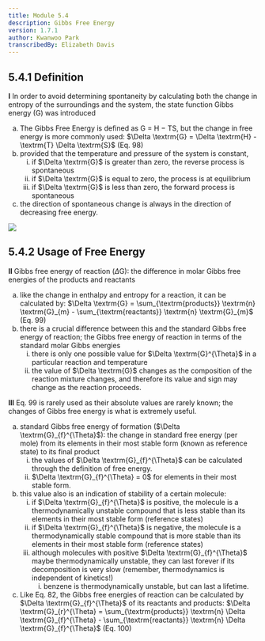 ```yaml
---
title: Module 5.4
description: Gibbs Free Energy
version: 1.7.1
author: Kwanwoo Park
transcribedBy: Elizabeth Davis
---
```


## 5.4.1 Definition

**I** In order to avoid determining spontaneity by calculating both the change in entropy of the
surroundings and the system, the state function Gibbs energy (G) was introduced

<ol type="a">
  <li>
    The Gibbs Free Energy is defined as G = H − TS, but the change in free
    energy is more commonly used: $\Delta \textrm{G} = \Delta \textrm{H} -
    \textrm{T} \Delta \textrm{S}$ (Eq. 98)
  </li>
  <li>
    provided that the temperature and pressure of the system is constant,
    <ol type="i">
      <li>
        if $\Delta \textrm{G}$ is greater than zero, the reverse process is
        spontaneous
      </li>
      <li>
        if $\Delta \textrm{G}$ is equal to zero, the process is at equilibrium
      </li>
      <li>
        if $\Delta \textrm{G}$ is less than zero, the forward process is
        spontaneous
      </li>
    </ol>
  </li>
  <li>
    the direction of spontaneous change is always in the direction of decreasing
    free energy.
  </li>
</ol>

<img src="https://i.imgur.com/jFD5lPq.png" />

## 5.4.2 Usage of Free Energy

**II** Gibbs free energy of reaction ($\Delta \textrm{G}$): the difference in molar Gibbs free energies of the products
and reactants

<ol type="a">
  <li>
    like the change in enthalpy and entropy for a reaction, it can be calculated by:
    $\Delta \textrm{G} = \sum_{\textrm{products}} \textrm{n} \textrm{G}_{m} - \sum_{\textrm{reactants}} \textrm{n} \textrm{G}_{m}$ (Eq. 99)
  </li>
  <li>
    there is a crucial difference between this and the standard Gibbs free energy of
    reaction; the Gibbs free energy of reaction in terms of the standard molar Gibbs energies
    <ol type="i">
      <li>
        there is only one possible value for $\Delta \textrm{G}^{\Theta}$ in a particular reaction and temperature
      </li>
      <li>
        the value of $\Delta \textrm{G}$ changes as the composition of the reaction mixture changes,
        and therefore its value and sign may change as the reaction proceeds.
      </li>
    </ol>
  </li>
</ol>

**III** Eq. 99 is rarely used as their absolute values are rarely known; the changes of Gibbs free energy
is what is extremely useful.

<ol type="a">
  <li>
    standard Gibbs free energy of formation ($\Delta \textrm{G}_{f}^{\Theta}$): the change in standard free energy
    (per mole) from its elements in their most stable form (known as reference state) to its
    final product
    <ol type="i">
      <li>
        the values of $\Delta \textrm{G}_{f}^{\Theta}$ can be calculated through the definition of free energy.
      </li>
      <li>
        $\Delta \textrm{G}_{f}^{\Theta} = 0$ for elements in their most stable form.
      </li>
    </ol>
  </li>
  <li>
    this value also is an indication of stability of a certain molecule:
    <ol type="i">
      <li>
        if $\Delta \textrm{G}_{f}^{\Theta}$ is positive, the molecule is a thermodynamically unstable compound
        that is less stable than its elements in their most stable form (reference states)
      </li>
      <li>
        if $\Delta \textrm{G}_{f}^{\Theta}$ is negative, the molecule is a thermodynamically stable compound
        that is more stable than its elements in their most stable form (reference states)
      </li>
      <li>
        although molecules with positive $\Delta \textrm{G}_{f}^{\Theta}$ maybe thermodynamically unstable, they
        can last forever if its decomposition is very slow (remember, thermodynamics is
        independent of kinetics!)
        <ol type="i">
          <li>
            benzene is thermodynamically unstable, but can last a lifetime.
          </li>
        </ol>
      </li>
    </ol>
  </li>
  <li>
    Like Eq. 82, the Gibbs free energies of reaction can be calculated by $\Delta \textrm{G}_{f}^{\Theta}$ of its
    reactants and products:
    $\Delta \textrm{G}_{r}^{\Theta} = \sum_{\textrm{products}} \textrm{n} \Delta \textrm{G}_{f}^{\Theta} - \sum_{\textrm{reactants}} \textrm{n} \Delta \textrm{G}_{f}^{\Theta}$ (Eq. 100)
  </li>
</ol>
